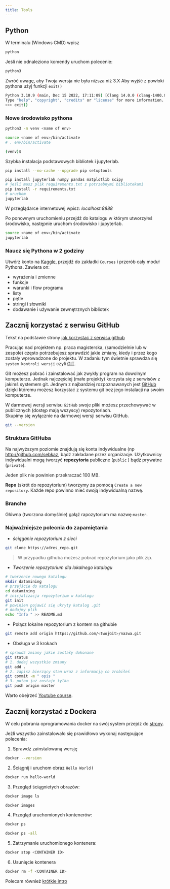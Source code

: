 ```yaml
---
title: Tools
---
```


## Python

W terminalu (Windows CMD) wpisz
```bash
python
```
Jeśli nie odnaleziono komendy uruchom polecenie:
```bash
python3
```

Zwróć uwagę, aby Twoja wersja nie była niższa niż 3.X
Aby wyjść z powłoki pythona użyj funkcji `exit()`
```bash
Python 3.10.9 (main, Dec 15 2022, 17:11:09) [Clang 14.0.0 (clang-1400.0.29.202)] on darwin
Type "help", "copyright", "credits" or "license" for more information.
>>> exit()
```
### Nowe środowisko pythona

```bash
python3 -m venv <name of env>

source <name of env>/bin/activate
# . env/bin/activate

(venv)$ 
```

Szybka instalacja podstawowych bibliotek i jupyterlab.
```bash
pip install --no-cache --upgrade pip setuptools

pip install jupyterlab numpy pandas matplotlib scipy
# jeśli masz plik requirements.txt z potrzebnymi bibliotekami
pip install -r requirements.txt
# uruchom 
jupyterlab
```
W przeglądarce internetowej wpisz: _localhost:8888_

Po ponownym uruchomieniu przejdź do katalogu w którym utworzyłeś środowisko, 
następnie uruchom środowisko i jupyterlab.

```bash
source <name of env>/bin/activate
jupyterlab
```
### Naucz się Pythona w 2 godziny

Utwórz konto na [Kaggle](https://kaggle.com), przejdź do zakładki `Courses` i przerób cały moduł Pythona. Zawiera on: 

- wyrażenia i zmienne
- funkcje
- warunki i flow programu
- listy
- pętle
- stringi i słowniki
- dodawanie i używanie zewnętrznych bibliotek


## Zacznij korzystać z serwisu GitHub

Tekst na podstawie strony [jak korzystać z serwisu github](http://pbiecek.github.io/Przewodnik/Programowanie/jak_korzystac_z_serwisu_github_i_waffle.html)


Pracując nad projektem np. praca magisterska, (samodzielnie lub w zespole) często potrzebujesz sprawdzić jakie zmiany, kiedy i przez kogo zostały wprowadzone do projektu.
W zadaniu tym świetnie sprawdza się `system kontroli wersji` czyli [GIT](https://git-scm.com). 

Git możesz pobrać i zainstalować jak zwykły program na dowolnym komputerze.
Jednak najczęściej (małe projekty) korzysta się z serwisów z jakimś systemem git. 
Jednym z najbardziej rozpoznawanych jest [GitHub](www.github.com) dzięki któremu możesz korzystać z systemu git bez jego instalacji na swoim komputerze.

W darmowej wersji serwisu `GitHub` swoje pliki możesz przechowywać w publicznych (dostęp mają wszyscy) repozytoriach.  
Skupimy się wyłącznie na darmowej wersji serwisu GitHub.

```bash
git --version
```

### Struktura GitHuba

Na najwyższym poziomie znajdują się konta indywidualne (np [http://github.com/sebkaz](http://github.com/sebkaz), bądź zakładane przez organizacje. 
Użytkownicy indywidualni mogą tworzyć **repozytoria** publiczne (`public` ) bądź prywatne (`private`). 

Jeden plik nie powinien przekraczać 100 MB.

**Repo** (skrót do repozytorium) tworzymy za pomocą `Create a new repository`.
 Każde repo powinno mieć swoją indywidualną nazwę. 

### Branche

Główna (tworzona domyślnie) gałąź rapozytorium ma nazwę `master`.


### Najważniejsze polecnia do zapamiętania

* _ściąganie repozytorium z sieci_

```bash
git clone https://adres_repo.git
```

> W przypadku githuba możesz pobrać repozytorium jako plik zip.

* _Tworzenie repozytorium dla lokalnego katalogu_

```bash
# tworzenie nowego katalogu
mkdir datamining
# przejście do katalogu
cd datamining
# inicjalizacja repozytorium w katalogu
git init
# powinien pojawić się ukryty katalog .git
# dodajmy plik
echo "Info " >> README.md
```

* Połącz lokalne repozytorium z kontem na githubie

```bash
git remote add origin https://github.com/<twojGit>/nazwa.git
```

* Obsługa w 3 krokach

```bash
# sprawdź zmiany jakie zostały dokonane
git status
# 1. dodaj wszystkie zmiany
git add .
# 2. zapisz bierzący stan wraz z informacją co zrobiłeś
git commit -m " opis "
# 3. potem już zostaje tylko
git push origin master
```
Warto obejrzeć [Youtube course](https://www.youtube.com/watch?v=HVsySz-h9r4).


## Zacznij korzystać z Dockera

W celu pobrania oprogramowania docker na swój system przejdź do [strony](https://docs.docker.com/get-docker/).

Jeżli wszystko zainstalowało się prawidłowo wykonaj następujące polecenia:

1. Sprawdź zainstalowaną wersję

```bash
docker --version
```

2. Ściągnij i uruchom obraz `Hello World` i 

```bash
docker run hello-world
```

3. Przegląd ściągnietych obrazów:

```bash
docker image ls

docker images
```

4. Przegląd uruchomionych kontenerów:

```bash
docker ps 

docker ps -all
```

5. Zatrzymanie uruchomionego kontenera: 

```bash
docker stop <CONTAINER ID>
```

6. Usunięcie kontenera
```bash
docker rm -f <CONTAINER ID>
```

Polecam również [krótkie intro](https://medium.com/codingthesmartway-com-blog/docker-beginners-guide-part-1-images-containers-6f3507fffc98)

